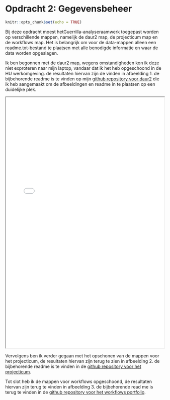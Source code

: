 # Opdracht 2: Gegevensbeheer

```r
knitr::opts_chunk$set(echo = TRUE)
```

Bij deze opdracht moest hetGuerrilla-analyseraamwerk toegepast worden op verschillende mappen, namelijk de daur2 map, de projecticum map en de workflows map. Het is belangrijk om voor de data-mappen alleen een readme.txt-bestand te plaatsen met alle benodigde informatie en waar de data worden opgeslagen. 

Ik ben begonnen met de daur2 map, wegens omstandigheden kon ik deze niet exproteren naar mijn laptop, vandaar dat ik het heb opgeschoond in de HU werkomgeving. de resultaten hiervan zijn de vinden in afbeelding 1. de bijbehorende readme is te vinden op mijn [github repository voor daur2]() die ik heb aangemaakt om de afbeeldingen en readme in te plaatsen op een duidelijke plek. 

<iframe src="dir_tree_daur_2.pdf" width="100%" height="800px"></iframe>

Vervolgens ben ik verder gegaan met het opschonen van de mappen voor het projecticum, de resultaten hiervan zijn terug te zien in afbeelding 2. de bijbehorende readme is te vinden in de [github repository voor het projecticum](https://github.com/nonnehodes01/project_genexpressie). 

Tot slot heb ik de mappen voor workflows opgeschoond, de resultaten hiervan zijn terug te vinden in afbeelding 3. de bijbehorende read me is terug te vinden in de [github repository voor het workflows portfolio](https://github.com/nonnehodes01/Datascience2_portfolio). 